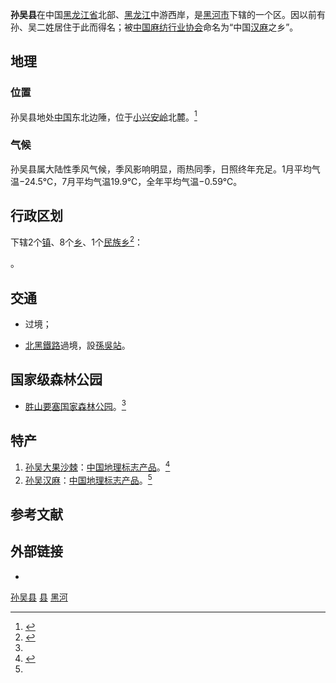 {{Infobox China County
| county = 孙吴县
| usedname = 
| nameorigin = 
| Photo = 
| Photoname = 
| map =
| map_caption = 
| Pinyin =  Sūnwú Xiàn
| Belong = [[黑龙江省|黑龙江省]][[黑河市|黑河市]]
| Types = [[县|县]]
| admincode =  231124
| founded = 
| seat = 孙吴镇
| officerTitle = 县委书记
| officer = 代树奇
| officerTitle2 = 县长
| officer2 = 徐钢
| division = 11
| town = 2
| township = 9
| subdistrict = 
| dialect = 
| post code = 164200
| phone code = 456
| coordinate = 
| area = 4454平方千米
| area land = 
| area water = 
| census yr = 2004
| pop = 10万人
| density =  
| GDP = 
| GDP_as_of = 
| GDPPC = 
| carlicense = 黑N
| web = www.hljsunwu.gov.cn
| web_title = 孙吴县政府网
}}
'''孙吴县'''在中国[[黑龙江省|黑龙江省]]北部、[[黑龙江|黑龙江]]中游西岸，是[[黑河市|黑河市]]下辖的一个区。因以前有孙、吴二姓居住于此而得名；被[[中国麻纺行业协会|中国麻纺行业协会]]命名为“中国[[漢麻|汉麻]]之乡”。

== 地理 ==

=== 位置 ===
孙吴县地处[[中國|中国]]东北边陲，位于[[小兴安岭|小兴安岭]]北麓。<ref name=":0">{{Cite journal|title=孙吴县：胜山要塞森林公园旅游区开发项目|author=何伟志 总编|url=https://kns.cnki.net/KCMS/detail/detail.aspx?dbcode=CYFD&dbname=CYFD200703&filename=N2006122072002028|journal=黑龙江年鉴|publisher=黑龙江年鉴社|issue=|doi=|others=|year=2003|volume=|page=415|pmid=|access-date=2020-09-19|archive-date=2020-12-03|archive-url=https://web.archive.org/web/20201203100207/https://kns.cnki.net/KCMS/detail/detail.aspx?dbcode=CYFD&dbname=CYFD200703&filename=N2006122072002028|dead-url=no}}</ref>

=== 气候 ===
孙吴县属大陆性季风气候，季风影响明显，雨热同季，日照终年充足。1月平均气温−24.5℃，7月平均气温19.9℃，全年平均气温−0.59℃。

{{孙吴县气候数据}}

== 行政区划 ==
{{PAGENAMEBASE}}下辖2个[[行政建制镇|镇]]、8个[[乡_(中华人民共和国)|乡]]、1个[[民族乡|民族乡]]<ref>{{PRC admin/ref sgc|23/11/24}}</ref>：

{{PRC admin/children|23/11/24}}。

== 交通 ==
* {{中国国道名|202}}过境；
* {{rint|cn|rail}}[[北黑鐵路|北黑鐵路]]過境，設[[孫吳站|孫吳站]]。

== 国家级森林公园 ==

* [[胜山要塞国家森林公园|胜山要塞国家森林公园]]。<ref name=":0" />

==特产==

# [[孙吴大果沙棘|孙吴大果沙棘]]：[[中国地理标志产品|中国地理标志产品]]。<ref name=":1">{{Cite web|title=孙吴汉麻入选国家地理标志保护产品|url=http://hlj.people.com.cn/n2/2018/0115/c220075-31144370.html|accessdate=2020-09-20|author=东北网-黑河日报|date=2018-01-15|format=|publisher=人民网|language=zh|archiveurl=https://web.archive.org/web/20200919194051/http://hlj.people.com.cn/n2/2018/0115/c220075-31144370.html|archivedate=2020-09-19|dead-url=no}}</ref>
# [[孙吴汉麻|孙吴汉麻]]：[[中国地理标志产品|中国地理标志产品]]。<ref name=":1" />

== 参考文献 ==
{{reflist}}

== 外部链接 ==
* {{Official website|http://www.hljsunwu.gov.cn/|name=孙吴县人民政府}}

{{孙吴县行政区划}}
{{黑河市行政区划}}
{{黑龙江行政区划}}
{{中华人民共和国陆地边境县}}

[[Category:孙吴县|]]
[[Category:黑河区县市|县]]
[[Category:黑龙江省县份|黑河]]